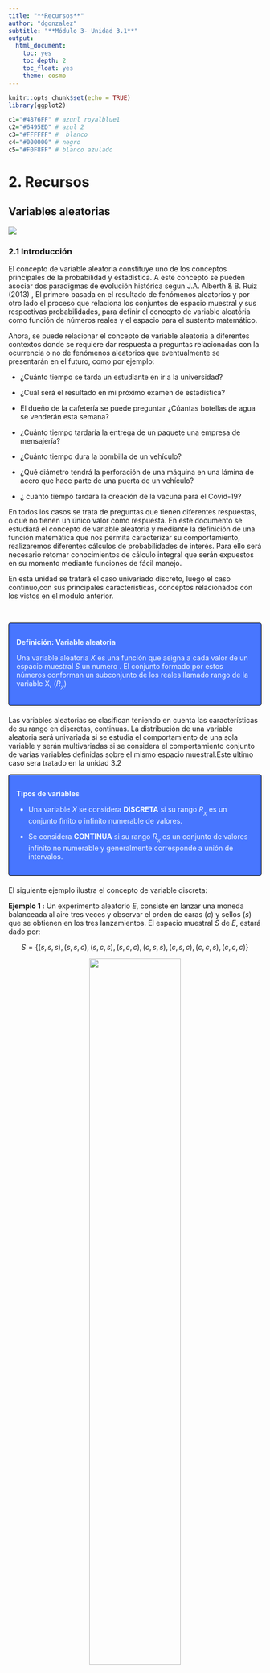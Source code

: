 ```yaml
---
title: "**Recursos**"
author: "dgonzalez"
subtitle: "**Módulo 3- Unidad 3.1**" 
output:
  html_document:
    toc: yes
    toc_depth: 2
    toc_float: yes
    theme: cosmo
---
```


```r
knitr::opts_chunk$set(echo = TRUE)
library(ggplot2)

c1="#4876FF" # azunl royalblue1
c2="#6495ED" # azul 2
c3="#FFFFFF" #  blanco
c4="#000000" # negro
c5="#F0F8FF" # blanco azulado
```

# **2. Recursos**


## **Variables aleatorias**  
![](img/variables1.png)

  

### **2.1 Introducción**

El concepto de variable aleatoria constituye uno de los conceptos principales de la probabilidad y estadística. A este concepto se pueden asociar dos paradigmas de evolución histórica segun J.A. Alberth & B. Ruiz (2013) , El primero basada en el resultado de fenómenos aleatorios y por otro lado el proceso que relaciona los conjuntos de espacio muestral y sus respectivas probabilidades, para definir el concepto de variable aleatória como función de números reales y  el espacio para el sustento matemático. 

Ahora, se puede relacionar el concepto de variable aleatoria a diferentes contextos donde se requiere dar respuesta a preguntas relacionadas con la ocurrencia o no de fenómenos aleatorios que eventualmente se presentarán en el futuro, como por ejemplo: 

* ¿Cuánto tiempo se tarda un estudiante  en ir a la universidad?

* ¿Cuál será  el resultado en mi próximo examen de estadística? 

* El dueño de la cafetería se puede preguntar ¿Cúantas botellas de agua se venderán esta semana?

* ¿Cuánto  tiempo tardaría  la entrega de un  paquete una empresa  de mensajería?

* ¿Cuánto tiempo dura la  bombilla de un  vehículo? 

* ¿Qué  diámetro tendrá la  perforación de una máquina en una lámina de acero que hace parte de una puerta de un vehículo?

* ¿ cuanto tiempo tardara la creación de la vacuna para el Covid-19?


En  todos los casos se trata de  preguntas que tienen  diferentes  respuestas, o  que no tienen un único valor como  respuesta.  En este documento  se estudiará el concepto de variable aleatoria y mediante la definición  de una función  matemática que nos  permita caracterizar su  comportamiento, realizaremos diferentes cálculos de probabilidades de interés. Para ello será necesario  retomar conocimientos de cálculo integral que serán  expuestos en su momento mediante funciones de fácil manejo.

En esta unidad se tratará el  caso univariado discreto, luego el caso continuo,con sus principales características, conceptos relacionados con los vistos en el modulo anterior.

<br/>

<div style="padding: 15px; border: 1px solid transparent; border-color: transparent; margin-bottom: 20px; border-radius: 4px; color: #F0F8FF; background-color: #4876FF; border-color: #000000;">

**Definición:  Variable aleatoria**

Una variable aleatoria $X$ es una función que asigna a cada valor de un espacio muestral $S$ un numero . El conjunto formado por estos números conforman un subconjunto de los  reales llamado rango de la variable X, ($R_{_{X}}$) 

</div>

Las variables aleatorias se clasifican teniendo en cuenta las características de su rango en discretas, continuas. La distribución de una variable aleatoria será univariada si se estudia el comportamiento de una sola variable y serán multivariadas si se considera el comportamiento conjunto de varias variables definidas sobre el mismo espacio muestral.Este ultimo caso sera tratado en la unidad 3.2



<div style="padding: 15px; border: 1px solid transparent; border-color: transparent; margin-bottom: 20px; border-radius: 4px; color: #F0F8FF; background-color: #4876FF; border-color: #000000;">

**Tipos de variables**

+ Una variable $X$ se considera **DISCRETA** si su rango $R_{_{X}}$ es un conjunto finito o infinito numerable de valores.

+ Se considera **CONTINUA** si su rango $R_{_{X}}$ es un conjunto de valores infinito no numerable y generalmente corresponde a unión de intervalos.

</div> 


El siguiente ejemplo ilustra el concepto de variable discreta: 

**Ejemplo 1 :**  Un experimento aleatorio $E$, consiste en lanzar una moneda balanceada al aire tres veces y observar el orden de caras ($c$) y sellos ($s$) que se obtienen en los tres lanzamientos. El espacio muestral $S$ de $E$, estará dado por:

$$S =\{(s,s,s),(s,s,c),(s,c,s),(s,c,c),(c,s,s),(c,s,c),(c,c,s),(c,c,c)\} $$

<center>
![](img/Figura301.png){width=60%}<br/>

Figura 1
</center>
<br/>

Sea $X$ la variable que asigna a cada resultado el número de caras en los tres lanzamientos de la moneda. En este caso el rango asociado a la variable será  $R_{_{X}}=\{0,1,2,3\}$ determinado por la regla de asignación: número de caras en los tres lanzamientos de la moneda.  A cada valor $X$ en $R_{_{X}}$ le corresponde un valor de probabilidad $f_{_{X}}(x)=P(X=x)$ conformando de esta  manera una  función. La expresión $(X=x)$ hace referencia al evento que contiene todos los resultados en $S$ y que tiene como imagen el número real $x$.  En este ejemplo $(X=0)=\{(s,s,s)\}$ ; $(X=1)=\{(s,s,c),(s,c,s),(c,s,s)\}$ ;  $(X=2)=\{(s,c,c),(c,s,c),(c,c,s) \} $ y $(X=3) =\{(c,c,c) \}$. Bajo el supuesto que la moneda es balanceada, se cumple que los resultados en $S$ son igualmente posibles y por lo tanto: 

$$f_{_{X}}(0) =P(X=0)= \frac{1}{8} \hspace{.2cm} ,\hspace{.5cm} f_{_{X}}(1) = P(X=1)=\frac{3}{8},$$
$$f_{_{X}}(2) = P(X=2)=\frac{3}{8}\hspace{.2cm} ,\hspace{.5cm} f_{_{X}}(3) =P(X=3)= \frac{1}{8}$$

<br/><br/>



##  **2.4 Variables aleatorias discretas** 
<br/>

<div style="padding: 15px; border: 1px solid transparent; border-color: transparent; margin-bottom: 20px; border-radius: 4px; color: #F0F8FF; background-color: #4876FF; border-color: #000000;">

**Definición: Función de distribución de probabilidad**

Para $X$ un variable aleatoria discreta, su función de distribución de probabilidad estará dada por $f(x)$, la cual proporciona las probabilidades asociadas a todos los valores de su rango $R_{X}$ . Esta función debe cumplir las siguientes propiedades:

+ $f(x) = P(X=x) > 0$

+ $\sum_{R_X} f(x) =1$

</div>

<br/><br/>
En el Ejemplo 1 se puede resumir  de la figura 1  de la siguiente manera:

|$x_i$  |$n_i$  | $f(x_i)$ |
|:-----:|------:|---------:|
|1      |200    |0.1666667 |
|2      |200    |0.1666667 |
|3      |200    |0.1666667 |
|4      |200    |0.1666667 |
|5      |200    |0.1666667 |
|6      |200    |0.1666667 |
|       |       |          |
|Total  |1200   |1.0000000 |
<br/>

La función $f_{_{X}}$ definida se denomina función de distribución de probabilidad de la variable $X$ y establece	la probabilidad de que la variable tome el valor respectivo, es decir $f_{_{X}}(x)=P(X=x)$. El siguiente ejemplo ilustra con mayor detalle la forma de encontrar funciones de probabilidad.

La probabilidad teórica de que la variable $X$ tome cada uno de los valores $x$  es la misma e igual a $1/6$, bajo el supuesto de que el dado está balanceado, esto es: $f_{_{X}}(1) = f_{_{X}}(2) = f_{_{X}}(3) = f_{_{X}}(4) = f_{_{X}}(5) = f_{_{X}}(6) = 1/6$ es por esto que se afirma que los eventos simples son igualmente probables o posibles (equiprobables). 

De acuerdo con lo anterior la frecuencia absoluta esperada para cada resultado es igual a $1/6 \times 1200 = 200$. 

```r
x=1:6
fx=c(200,200,200,200,200,200)
data=data.frame(x,fx)
ggplot(data, aes(x, fx)) 
    + geom_point(colour = "red", size = 3)
    + ylim(0, 200)

```
